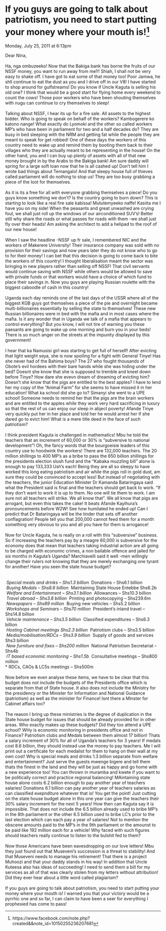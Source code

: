 # If you guys are going to talk about patriotism, you need to start putting your money where your mouth is!^[https://www.facebook.com/note.php?created&&note_id=10150255236207681]
 
Monday, July 25, 2011 at 6:13pm


Dear Nina,  
   
Ha, nga ombuzeeko! Now that the Bakiga bank has borne the fruits of our NSSF money, you want to run away from me!!! Shiah, I shall not be very easy to shake off. I have got to eat some of that money too! Poor Jamwa, he shll continue to eat the dust as you and I drive off in our V8! I have started to shop around for gulfstreams! Do you know if Uncle Kaguta is selling his old one? I think that would be a good start for flying home every weekend to count the cows! Those poor workers who have been shouting themselves with nugu can continue to cry themselves to sleep!  
   
Talking about NSSF, I hear its up for a fire sale. All assets to the highest bidder. Who is going to speak on behalf of the workers? Kambogerere ko katono nange! What exactly do Lyomoki and the other so called workers MP's who have been in parliament for two and a half decades do? They are busy in bed sleeping with the NRM and getting fat while the people they are meant to speak for get robbed! One of these days the workers of this country need to wake up and remind them by booting them back to their villages who they are actually meant to be representing in the house! On the other hand, you and I can buy up plenty of assets with all of that new money brought in by the Arabs to the Bakiga bank! Am sure daddy will spring for a large soft loan now that he is all cashed up! Don't tell him I wrote bad things about Temangalo! And that sleepy house full of thieves called parliament will do nothing to stop us! They are too busy grabbing a piece of the loot for themselves.  
   
As it is its a free for all with everyone grabbing themselves a piece! Do you guys know something we don't? Is the country going to burn down? This is starting to look like a real fire sale kabissa! Mututemyeeko naffe! Kasiita me I have you on my side! When the peasants and great unwashed are crying foul, we shall just roll up the windows of our airconditioned SUV's! Better still why share the roads or what passes for roads with them -we shall just fly over their heads! Am asking the architect to add a helipad to the roof of our new house!  
   
When I saw the headline -NSSF up fr sale, I remembered NIC and the workers of Makerere University! Their insurance company was sold with no provision for their savings and now years later they do not know who to go to for their money! I can bet that this decision is going to come back to bite the workers of this country! I thought liberalisation meant the sector was bringing in new players rather than selling off NSSF! That civil servants would continue saving with NSSF while others would be allowed to save with private funds or that workers would have a choice of which fund to place their savings in. Now you guys are playing Russian roulette with the biggest caboodle of cash in this country!  
   
Uganda each day reminds one of the last days of the USSR where all of the biggest KGB guys got themselves a piece of the pie and overnight became multi-billionaires essentially by selling the state to themselves! These new Russian billionaires were in bed with the mafia and in most cases where the mafia. Is it any wonder that in Uganda we talk of a mafia that appears to control everything? But you know, I will not tire of warning you these paesants are going to wake up one morning and burn you in your beds! There is so much anger on the streets at the impunity displayed by this government!  
   
I hear that ka Namusisi girl was starting to get full of herself! After evicting that light weight seya, she is now spoiling for a fight with General Tinye! Has she never had of the Bahima boys? The 27 who fought thousands of Obote's evil hordees with their bare hands while she was hiding under the bed? Doesnt she know that she is supposed to tremble and kneel down before Tinye? How dare she evevn dream of dreaming of evicting him? Doesn't she know that the pigs are entitled to the best apples? I have to lend her my copy of the "Animal Farm" for she seems to have missed it in her education! What ka school did she go to? Simanyi she went to a UPE school! Someone needs to remind her that the pigs are the brain workers and are entitled to the apples while they work very hard sacrificing in luxury so that the rest of us can enjoy our sleep in abject poverty! Afande Tinye very quickly put her in her place and told her he would arrest her if she dared go to evict him! What is a mere title deed in the face of such patriotism?  
   
I think president Kaguta is challenged in mathematics! Mbu he told the teachers that an increment of 60,000 or 30% is "subversive to national development"! Oh, the fancy words that the bourgoeisie leaders of this country use to hoodwink the workers! There are 132,000 teachers. The 20 million shillings to 400 MP's as a bribe to pass the 650 billion shillings for the presidents election slush fund and the "Kabaka muzzling bill" alone is enough to pay 133,333 Ush's each! Being they are all so sleepy to have worked this long eating patriotism and air while the pigs roll in gold dust, am sure they could be convinced to accept less! But instead of negotiating with the teachers, the junior Education Minister Dr Kamanda Bataringaya said what the President said is final and the teachers should get back to work. "If they don't want to work it is up to them. No one will tie them to work. I am sure not all teachers will strike. We all know that". We all know that pigs are arrogant, but even this takes the cake! It beats Afande Kayihura's pronouncements before W2W! See how humilated he ended up! Can I predict that Dr Bataringaya will be the tinder that sets off another conflagration! People tell you that 200,000 cannot feed them for a month something very obvious to you and all you have for them is arrogance!  
   
Now for Uncle Kaguta, he is really on a roll with this "subversive" business. So if increasing the teachers pay by a meagre 60,000 is subversive for the economy does that mean that teachers taking industrial action are all going to be charged with economic crimes, a non bailable offence and jailed for six months in Kaguta's Uganda? Marchiavelli said it well -men willingly change their rulers not knowing that they are merely exchanging one tyrant for another! Have you seen the state house budget?  
   
   
* Special meals and drinks -- Shs1.3 billion * Donations -- Shs6.1 billion  
* Buying Medals -- Shs8.6 billion * Maintaining State House Entebbe Shs6.2b  
* Welfare and Entertainment -- Shs3.1 billion * Allowances -- Shs10.3 billion  
* Travel abroad -- Shs3.8 billion * Printing and photocopying -- Shs239.6m  
* Newspapers -- Shs89 million * Buying new vehicles -- Shs5.2 billion  
* Workshops and Seminars -- Shs70 million * President's inland travel -- Shs14.8 billion  
* Vehicle maintenance -- Shs3.5 billion * Classified expenditures -- Shs6.3 billion  
* Hosting Cabinet meetings Shs2.3 billion * Patriotism clubs -- Shs3.5 billion  
* Media/mobilisation/RDCs -- Shs3.9 billion * Supply of goods and services Shs3 billion  
* New furniture and fixes -- Shs200 million * National Patriotism Secretariat -- Shs4b  
* IT based economic monitoring -- Shs1.5b * Consultative meetings -- Shs800 million  
* RDCs, CAOs & LC5s meetings -- Shs500m  
   
Now before we even analyse these items, we have to be clear that this budget does not include the budgets of the Presidents office which is separate from that of State house. It also does not include the Ministry for the presidency or the Minister for Information and National Guidance (patriotism) as well as the minister for Finance! Isnt there a Minster for Cabinet affairs too?  
   
The reason I bring up these ministries is the degree of duplication in the State house budget for issues that should be already provided for in other areas. Who exactly makes up these budgets? Did they too attend a UPE school? WHy is economic monitoring in presidents office and not in Finance? Patriotism clubs and Medals between them almost 17 billion! Thats a salary increment of 30% for all of Uganda's teachers for 3 years! If medals cost 8.6 billion, they should instead use the money to pay teachers. Me I will print out a certificate for each medalist for them to hang on their wall at my own cost! Why is special meals and drinks 1.3 billion separate from welfare and entertainment? Just serve the guests mwenge bigere and tell them thats the finest in the land and they will be just as happy and go home with a new experience too! You can thrown in muramba and kwete if you want to be politically correct and practice regional balancing! MAintaining state house alone costs 6.2 billion enough to pay another year of teachers salaries! Donations 6.1 billion can pay another year of teachers salaries as can classified exepnditure whatever that is! You get the point! Just cutting on the state house budget alone in this one year can give the teachers their 30% salary increment for the next 5 years! How then can Kaguta say it is impossible. That does not include the 6.5 billion already used to bribe MP's in the 8th parliament or the other 6.5 billion used to bribe LC's prior to the last election which can each pay a year of salaries! Not to mention the obscene amounts paid to the MP's in the 9th parliament or the amounst to be paid like 192 million each for a vehicle! Why faced with such figures should teachers really continue to listen to the bulshit fed to them?  
   
Now those Americans have been eavesdropping on our love letters! Mbu they just found out that Museveni's succession is a threat to stability! And that Museveni needs to manage his retirement! That there is a project Muhoozi and that your daddy stands in his way! In addition that Uncle Kuteesa also has ideas of succeeding! I need to send them a bill for my services as all of that was clearly stolen from my letters without attribution! Did they ever hear about a little word called plagiarism?  
   
If you guys are going to talk about patriotism, you need to start putting your money where your mouth is! I warned you that your victory would be a pyrrhic one and so far, I can claim to have been a seer for everything I prophesied has come to pass!
